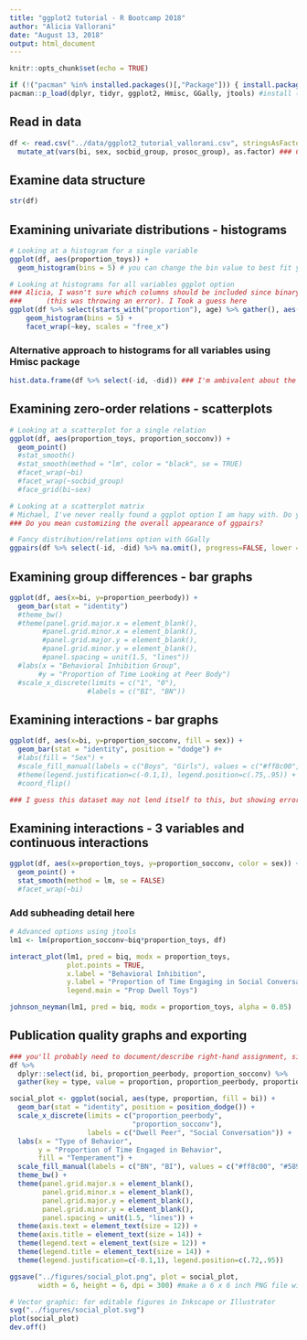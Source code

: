 ```yaml
---
title: "ggplot2 tutorial - R Bootcamp 2018"
author: "Alicia Vallorani"
date: "August 13, 2018"
output: html_document
---
```


```r
knitr::opts_chunk$set(echo = TRUE)

if (!("pacman" %in% installed.packages()[,"Package"])) { install.packages("pacman") } #handy package manager that installs and loads packages used in this document
pacman::p_load(dplyr, tidyr, ggplot2, Hmisc, GGally, jtools) #install (if needed) and load packages
```

## Read in data
```r
df <- read.csv("../data/ggplot2_tutorial_vallorani.csv", stringsAsFactors = FALSE) %>%
  mutate_at(vars(bi, sex, socbid_group, prosoc_group), as.factor) ### Consider clarifying the levels of the group and bi variables so the data.frame is self-describing
```

## Examine data structure
```r
str(df)
```

## Examining univariate distributions - histograms
```r
# Looking at a histogram for a single variable
ggplot(df, aes(proportion_toys)) +
  geom_histogram(bins = 5) # you can change the bin value to best fit your data

# Looking at histograms for all variables ggplot option
### Alicia, I wasn't sure which columns should be included since binary don't make sense
###      (this was throwing an error). I Took a guess here
ggplot(df %>% select(starts_with("proportion"), age) %>% gather(), aes(value)) +
    geom_histogram(bins = 5) + 
    facet_wrap(~key, scales = "free_x")

```

### Alternative approach to histograms for all variables using Hmisc package
```r
hist.data.frame(df %>% select(-id, -did)) ### I'm ambivalent about the value of showing people 2 ways of doing the same thing in an introductory walkthrough
```

## Examining zero-order relations - scatterplots
```r
# Looking at a scatterplot for a single relation
ggplot(df, aes(proportion_toys, proportion_socconv)) +
  geom_point()
  #stat_smooth() 
  #stat_smooth(method = "lm", color = "black", se = TRUE)
  #facet_wrap(~bi)
  #facet_wrap(~socbid_group)
  #face_grid(bi~sex)
```

```r
# Looking at a scatterplot matrix
# Michael, I've never really found a ggplot option I am hapy with. Do you have good code?
### Do you mean customizing the overall appearance of ggpairs?

# Fancy distribution/relations option with GGally
ggpairs(df %>% select(-id, -did) %>% na.omit(), progress=FALSE, lower = list(combo = wrap("facethist", bins=6))) ### Consider plotting a somewhat smaller variable set for aiding discussion (e.g., 6 x 6)
```


## Examining group differences - bar graphs
```r
ggplot(df, aes(x=bi, y=proportion_peerbody)) +
  geom_bar(stat = "identity") 
  #theme_bw() 
  #theme(panel.grid.major.x = element_blank(),
        #panel.grid.minor.x = element_blank(),
        #panel.grid.major.y = element_blank(),
        #panel.grid.minor.y = element_blank(),
        #panel.spacing = unit(1.5, "lines")) 
  #labs(x = "Behavioral Inhibition Group",
       #y = "Proportion of Time Looking at Peer Body") 
  #scale_x_discrete(limits = c("1", "0"),
                   #labels = c("BI", "BN"))
```


## Examining interactions - bar graphs
```r
ggplot(df, aes(x=bi, y=proportion_socconv, fill = sex)) +
  geom_bar(stat = "identity", position = "dodge") #+
  #labs(fill = "Sex") +
  #scale_fill_manual(labels = c("Boys", "Girls"), values = c("#ff8c00", "#5898d7")) + ### What do you think about highlighting some of the built-in palettes (e.g., in the scale_fill_brewer function)?
  #theme(legend.justification=c(-0.1,1), legend.position=c(.75,.95)) +
  #coord_flip()

### I guess this dataset may not lend itself to this, but showing error bars (geom_errorbar) is a common request.
```


## Examining interactions - 3 variables and continuous interactions
```r
ggplot(df, aes(x=proportion_toys, y=proportion_socconv, color = sex)) +
  geom_point() +
  stat_smooth(method = lm, se = FALSE) 
  #facet_wrap(~bi)
```

### Add subheading detail here
```r
# Advanced options using jtools
lm1 <- lm(proportion_socconv~biq*proportion_toys, df)

interact_plot(lm1, pred = biq, modx = proportion_toys,
              plot.points = TRUE,
              x.label = "Behavioral Inhibition",
              y.label = "Proportion of Time Engaging in Social Conversation",
              legend.main = "Prop Dwell Toys")

johnson_neyman(lm1, pred = biq, modx = proportion_toys, alpha = 0.05)
```


## Publication quality graphs and exporting
```r
### you'll probably need to document/describe right-hand assignment, since it's a bit unconventional
df %>%
  dplyr::select(id, bi, proportion_peerbody, proportion_socconv) %>%
  gather(key = type, value = proportion, proportion_peerbody, proportion_socconv) -> social

social_plot <- ggplot(social, aes(type, proportion, fill = bi)) +
  geom_bar(stat = "identity", position = position_dodge()) +
  scale_x_discrete(limits = c("proportion_peerbody", 
                              "proportion_socconv"), 
                   labels = c("Dwell Peer", "Social Conversation")) +
  labs(x = "Type of Behavior",
       y = "Proportion of Time Engaged in Behavior",
       fill = "Temperament") +
  scale_fill_manual(labels = c("BN", "BI"), values = c("#ff8c00", "#5898d7")) +
  theme_bw() +
  theme(panel.grid.major.x = element_blank(),
        panel.grid.minor.x = element_blank(),
        panel.grid.major.y = element_blank(),
        panel.grid.minor.y = element_blank(),
        panel.spacing = unit(1.5, "lines")) +
  theme(axis.text = element_text(size = 12)) +
  theme(axis.title = element_text(size = 14)) +
  theme(legend.text = element_text(size = 12)) +
  theme(legend.title = element_text(size = 14)) +
  theme(legend.justification=c(-0.1,1), legend.position=c(.72,.95))

ggsave("../figures/social_plot.png", plot = social_plot, 
       width = 6, height = 6, dpi = 300) #make a 6 x 6 inch PNG file with 300 DPI

# Vector graphic: for editable figures in Inkscape or Illustrator
svg("../figures/social_plot.svg")
plot(social_plot)
dev.off()
```

